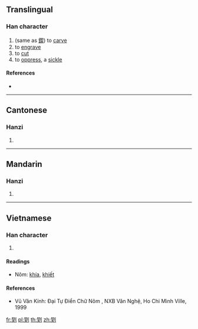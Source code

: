 {{character info/new}}
==Translingual==

===Han character===
{{Han char|rn=18|rad=刀|as=09|sn=11|four=|canj=QKLN|ids=⿰契刂}}

# (same as [[鍥]]) to [[carve]]
# to [[engrave]]
# to [[cut]]
# to [[oppress]], a [[sickle]]

====References====
* {{Han ref|kx=0142.220|hdz=10347.110|uh=34F6|ud=13558}}

----

==Cantonese==

===Hanzi===
{{yue-hanzi|jyut=[[kit3]]|y=kit3}}

# {{defn|lang=yue|sort=刀09}}

----

==Mandarin==

===Hanzi===
{{cmn-hanzi|pin=[[qiè]] ([[qie4]])|wg=ch'ieh<sup>4</sup>}}

# {{defn|lang=cmn|sort=刀09}}

----

==Vietnamese==

===Han character===
{{vi-hantu|[[khiết]]|rs=刀09}}

# {{defn|lang=vi|sort=刀09}}

====Readings====
* Nôm: [[khía]], [[khiết]]

====References====
* Vũ Văn Kính: Đại Tự Điển Chữ Nôm , NXB Văn Nghệ, Ho Chi Minh Ville, 1999

[[fr:㓶]]
[[pl:㓶]]
[[th:㓶]]
[[zh:㓶]]